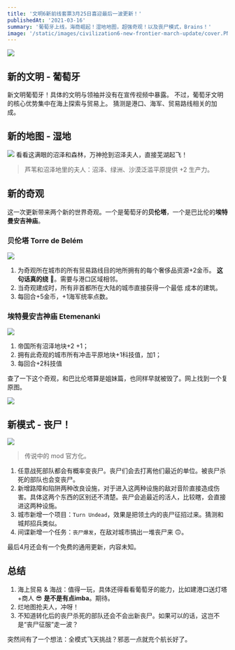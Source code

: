 ```yaml
---
title: '文明6新前线套票3月25日喜迎最后一波更新！'
publishedAt: '2021-03-16'
summary: '葡萄牙上线，海商崛起！湿地地图，超强奇观！以及丧尸模式，Brains！'
image: '/static/images/civilization6-new-frontier-march-update/cover.PNG'
---
```

<Image layout="responsive" width={2778} height={1284} src="/static/images/civilization6-new-frontier-march-update/cover.PNG" />

## 新的文明 - 葡萄牙
新文明葡萄牙！具体的文明与领袖并没有在宣传视频中暴露。
不过，葡萄牙文明的核心优势集中在海上探索与贸易上。
猜测是港口、海军、贸易路线相关的加成。

## 新的地图 - 湿地
<Image layout="responsive" width={2778} height={1284} src="/static/images/civilization6-new-frontier-march-update/Wetlands.jpeg" />
看看这满眼的沼泽和森林，万神抢到沼泽夫人，直接芜湖起飞！

> 芦苇和沼泽地里的夫人：沼泽、绿洲、沙漠泛滥平原提供 +2 <CivilizationIcon icon="production" /> 生产力。

## 新的奇观
这一次更新带来两个新的世界奇观。一个是葡萄牙的**贝伦塔**，一个是巴比伦的**埃特曼安吉神庙**。

### 贝伦塔 Torre de Belém
<Image layout="responsive" width={2778} height={1284} src="/static/images/civilization6-new-frontier-march-update/torre_de_belem.PNG" />

1. 为奇观所在城市的所有贸易路线目的地所拥有的每个奢侈品资源+2金币。 __这句话真的绕__ 🤣。需要与港口区域相邻。
2. 当奇观建成时，所有非首都所在大陆的城市直接获得一个最低 <CivilizationIcon icon="production" /> 成本的建筑。
3. 每回合+5金币，+1海军统率点数。

### 埃特曼安吉神庙 Etemenanki
<Image layout="responsive" width={2778} height={1284} src="/static/images/civilization6-new-frontier-march-update/Etemenanki.PNG" />

1. 帝国所有沼泽地块+2 <CivilizationIcon icon="science" /> +1<CivilizationIcon icon="production" />；
2. 拥有此奇观的城市所有冲击平原地块+1科技值，加1<CivilizationIcon icon="production" />；
3. 每回合+2科技值

查了一下这个奇观，和巴比伦塔算是姐妹篇，也同样早就被毁了。网上找到一个复原图。

<Image layout="responsive" width={2778} height={1284} src="/static/images/civilization6-new-frontier-march-update/Etemenanki2.jpg" />

## 新模式 - 丧尸！
<Image layout="responsive" width={2778} height={1284} src="/static/images/civilization6-new-frontier-march-update/zombies.PNG" />

> 传说中的 mod 官方化。

1. 任意战死部队都会有概率变丧尸。丧尸们会去打离他们最近的单位。被丧尸杀死的部队也会变丧尸。
2. 新增路障和陷阱两种改良设施，对于进入这两种设施的敌对音阶直接造成伤害。具体这两个东西的区别还不清楚。丧尸会追最近的活人，比较瞎，会直接进这两种设施。
3. 城市新增一个项目：`Turn Undead`，效果是把领土内的丧尸征招过来。猜测和城邦招兵类似。
4. 间谍新增一个任务：`丧尸爆发`，在敌对城市搞出一堆丧尸来 🙃。

最后4月还会有一个免费的通用更新，内容未知。

## 总结

1. 海上贸易 & 海战：值得一玩，具体还得看看葡萄牙的能力，比如建港口送灯塔+商人 😎 __是不是有点imba__。期待。
2. 烂地图抢夫人，冲呀！
3. 不知道转化后的丧尸杀死的部队还会不会出新丧尸。如果可以的话，这岂不是“丧尸征服”走一波？

突然间有了一个想法：全模式飞天挑战？邪恶一点就充个航长好了。

